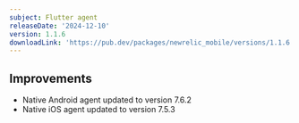 ```yaml
---
subject: Flutter agent
releaseDate: '2024-12-10'
version: 1.1.6
downloadLink: 'https://pub.dev/packages/newrelic_mobile/versions/1.1.6'
---
```



## Improvements

- Native Android agent updated to version 7.6.2
- Native iOS agent updated to version 7.5.3
